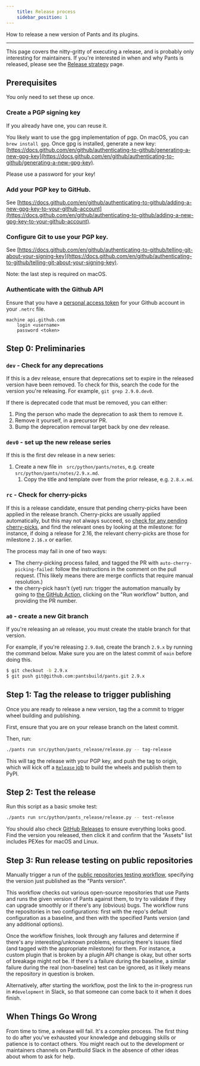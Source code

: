 ```yaml
---
    title: Release process
    sidebar_position: 1
---
```


How to release a new version of Pants and its plugins.

---

This page covers the nitty-gritty of executing a release, and is probably only interesting for maintainers. If you're interested in when and why Pants is released, please see the [Release strategy](./release-strategy.mdx) page.

## Prerequisites

You only need to set these up once.

### Create a PGP signing key

If you already have one, you can reuse it.

You likely want to use the gpg implementation of pgp. On macOS, you can `brew install gpg`. Once gpg is installed, generate a new key: [https://docs.github.com/en/github/authenticating-to-github/generating-a-new-gpg-key](https://docs.github.com/en/github/authenticating-to-github/generating-a-new-gpg-key).

Please use a password for your key!

### Add your PGP key to GitHub.

See [https://docs.github.com/en/github/authenticating-to-github/adding-a-new-gpg-key-to-your-github-account](https://docs.github.com/en/github/authenticating-to-github/adding-a-new-gpg-key-to-your-github-account).

### Configure Git to use your PGP key.

See [https://docs.github.com/en/github/authenticating-to-github/telling-git-about-your-signing-key](https://docs.github.com/en/github/authenticating-to-github/telling-git-about-your-signing-key).

Note: the last step is required on macOS.

### Authenticate with the Github API

Ensure that you have a [personal access token](https://docs.github.com/en/authentication/keeping-your-account-and-data-secure/creating-a-personal-access-token) for your Github account in your `.netrc` file.

```
machine api.github.com
    login <username>
    password <token>
```

## Step 0: Preliminaries

### `dev` - Check for any deprecations

If this is a dev release, ensure that deprecations set to expire in the released version have been removed. To check for this, search the code for the version you're releasing. For example, `git grep 2.9.0.dev0`.

If there is deprecated code that must be removed, you can either:

1. Ping the person who made the deprecation to ask them to remove it.
2. Remove it yourself, in a precursor PR.
3. Bump the deprecation removal target back by one dev release.

### `dev0` - set up the new release series

If this is the first dev release in a new series:

1. Create a new file in ` src/python/pants/notes`, e.g. create `src/python/pants/notes/2.9.x.md`.
   1. Copy the title and template over from the prior release, e.g. `2.8.x.md`.

### `rc` - Check for cherry-picks

If this is a release candidate, ensure that pending cherry-picks have been applied in the release branch. Cherry-picks are usually applied automatically, but this may not always succeed, so [check for any pending cherry-picks](https://github.com/pantsbuild/pants/pulls?q=is%3Apr+label%3Aneeds-cherrypick+is%3Aclosed), and find the relevant ones by looking at the milestone: for instance, if doing a release for 2.16, the relevant cherry-picks are those for milestone `2.16.x` or earlier.

The process may fail in one of two ways:

- The cherry-picking process failed, and tagged the PR with `auto-cherry-picking-failed`: follow the instructions in the comment on the pull request. (This likely means there are merge conflicts that require manual resolution.)
- the cherry-pick hasn't (yet) run: trigger the automation manually by going to [the GitHub Action](https://github.com/pantsbuild/pants/actions/workflows/auto-cherry-picker.yaml), clicking on the "Run workflow" button, and providing the PR number.

### `a0` - create a new Git branch

If you're releasing an `a0` release, you must create the stable branch for that version.

For example, if you're releasing `2.9.0a0`, create the branch `2.9.x` by running the command below.
Make sure you are on the latest commit of `main` before doing this.

```bash
$ git checkout -b 2.9.x
$ git push git@github.com:pantsbuild/pants.git 2.9.x
```

## Step 1: Tag the release to trigger publishing

Once you are ready to release a new version, tag the a commit to trigger wheel building and publishing.

First, ensure that you are on your release branch on the latest commit.

Then, run:

```bash
./pants run src/python/pants_release/release.py -- tag-release
```

This will tag the release with your PGP key, and push the tag to origin, which will kick off a [`Release` job](https://github.com/pantsbuild/pants/actions/workflows/release.yaml) to build the wheels and publish them to PyPI.

## Step 2: Test the release

Run this script as a basic smoke test:

```bash
./pants run src/python/pants_release/release.py -- test-release
```

You should also check [GitHub Releases](https://github.com/pantsbuild/pants/releases) to ensure everything looks good. Find the version you released, then click it and confirm that the "Assets" list includes PEXes for macOS and Linux.

## Step 3: Run release testing on public repositories

Manually trigger a run of the [public repositories testing workflow](https://github.com/pantsbuild/pants/actions/workflows/public_repos.yaml), specifying the version just published as the "Pants version".

This workflow checks out various open-source repositories that use Pants and runs the given version of Pants against them, to try to validate if they can upgrade smoothly or if there's any (obvious) bugs. The workflow runs the repositories in two configurations: first with the repo's default configuration as a baseline, and then with the specified Pants version (and any additional options).

Once the workflow finishes, look through any failures and determine if there's any interesting/unknown problems, ensuring there's issues filed (and tagged with the appropriate milestone) for them. For instance, a custom plugin that is broken by a plugin API change is okay, but other sorts of breakage might not be. If there's a failure during the baseline, a similar failure during the real (non-baseline) test can be ignored, as it likely means the repository in question is broken.

Alternatively, after starting the workflow, post the link to the in-progress run in `#development` in Slack, so that someone can come back to it when it does finish.

## When Things Go Wrong

From time to time, a release will fail. It's a complex process. The first thing to do after you've
exhausted your knowledge and debugging skills or patience is to contact others. You might reach out
to the development or maintainers channels on Pantbuild Slack in the absence of other ideas about
whom to ask for help.

